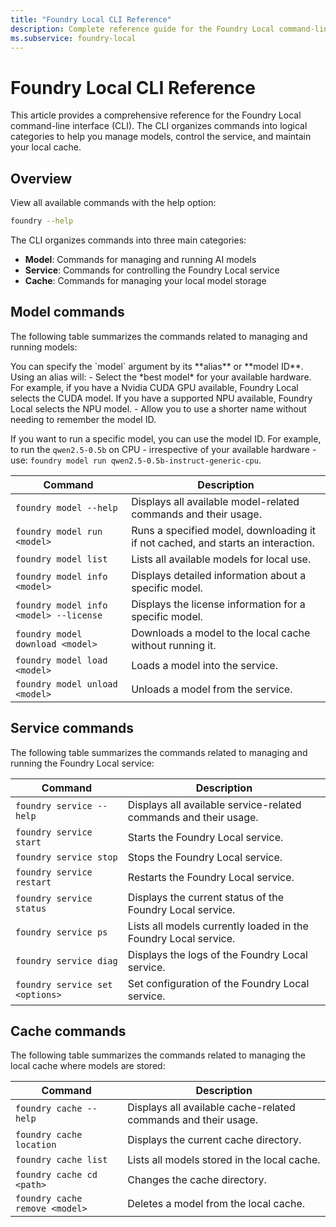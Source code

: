```yaml
---
title: "Foundry Local CLI Reference"
description: Complete reference guide for the Foundry Local command-line interface.
ms.subservice: foundry-local
---
```


# Foundry Local CLI Reference


<FoundryLocalPreview />

This article provides a comprehensive reference for the Foundry Local command-line interface (CLI). The CLI organizes commands into logical categories to help you manage models, control the service, and maintain your local cache.

## Overview

View all available commands with the help option:

```bash
foundry --help
```

The CLI organizes commands into three main categories:

- **Model**: Commands for managing and running AI models
- **Service**: Commands for controlling the Foundry Local service
- **Cache**: Commands for managing your local model storage

## Model commands

The following table summarizes the commands related to managing and running models:

<Note>
You can specify the `model` argument by its **alias** or **model ID**. Using an alias will:
- Select the *best model* for your available hardware. For example, if you have a Nvidia CUDA GPU available, Foundry Local selects the CUDA model. If you have a supported NPU available, Foundry Local selects the NPU model.
- Allow you to use a shorter name without needing to remember the model ID.

If you want to run a specific model, you can use the model ID. For example, to run the `qwen2.5-0.5b` on CPU - irrespective of your available hardware - use: `foundry model run qwen2.5-0.5b-instruct-generic-cpu`.
</Note>

| **Command**                                     | **Description**                                                                  |
| --------------------------------------          | -------------------------------------------------------------------------------- |
| `foundry model --help`                          | Displays all available model-related commands and their usage.                   |
| `foundry model run <model>`            | Runs a specified model, downloading it if not cached, and starts an interaction. |
| `foundry model list`                            | Lists all available models for local use.                                        |
| `foundry model info <model>`           | Displays detailed information about a specific model.                            |
| `foundry model info <model> --license` | Displays the license information for a specific model.                           |
| `foundry model download <model>`       | Downloads a model to the local cache without running it.                         |
| `foundry model load <model>`           | Loads a model into the service.                                                  |
| `foundry model unload <model>`         | Unloads a model from the service.     |


## Service commands

The following table summarizes the commands related to managing and running the Foundry Local service:

| **Command**                     | **Description**                                                  |
| ------------------------------- | ---------------------------------------------------------------- |
| `foundry service --help`        | Displays all available service-related commands and their usage. |
| `foundry service start`         | Starts the Foundry Local service.                                |
| `foundry service stop`          | Stops the Foundry Local service.                                 |
| `foundry service restart`       | Restarts the Foundry Local service.                              |
| `foundry service status`        | Displays the current status of the Foundry Local service.        |
| `foundry service ps`            | Lists all models currently loaded in the Foundry Local service.  |
| `foundry service diag`          | Displays the logs of the Foundry Local service.                  |
| `foundry service set <options>` | Set configuration of the Foundry Local service.                  |

## Cache commands

The following table summarizes the commands related to managing the local cache where models are stored:

| **Command**                             | **Description**                                                |
| ------------------------------          | -------------------------------------------------------------- |
| `foundry cache --help`                  | Displays all available cache-related commands and their usage. |
| `foundry cache location`                | Displays the current cache directory.                          |
| `foundry cache list`                    | Lists all models stored in the local cache.                    |
| `foundry cache cd <path>`               | Changes the cache directory.                                   |
| `foundry cache remove <model>` | Deletes a model from the local cache.      |
